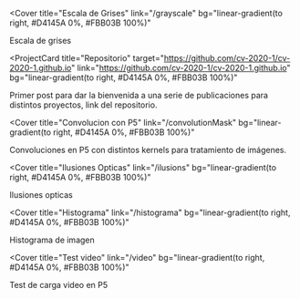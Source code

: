 
<Cover
  title="Escala de Grises"
  link="/grayscale"
  bg="linear-gradient(to right, #D4145A 0%, #FBB03B 100%)"
>
  Escala de grises
</Cover>

<ProjectCard
  title="Repositorio"
  target="https://github.com/cv-2020-1/cv-2020-1.github.io"
  link="https://github.com/cv-2020-1/cv-2020-1.github.io"
  bg="linear-gradient(to right, #D4145A 0%, #FBB03B 100%)"
>
  Primer post para dar la bienvenida a una serie de publicaciones para distintos
  proyectos, link del repositorio.
</ProjectCard>

<Cover
  title="Convolucion con P5"
  link="/convolutionMask"
  bg="linear-gradient(to right, #D4145A 0%, #FBB03B 100%)"
>
  Convoluciones en P5 con distintos kernels para tratamiento de imágenes.
</Cover>

<Cover
  title="Ilusiones Opticas"
  link="/ilusions"
  bg="linear-gradient(to right, #D4145A 0%, #FBB03B 100%)"
>
  Ilusiones opticas
</Cover>

<Cover
  title="Histograma"
  link="/histograma"
  bg="linear-gradient(to right, #D4145A 0%, #FBB03B 100%)"
>
  Histograma de imagen
</Cover>

<Cover
  title="Test video"
  link="/video"
  bg="linear-gradient(to right, #D4145A 0%, #FBB03B 100%)"
>
  Test de carga video en P5
</Cover>
